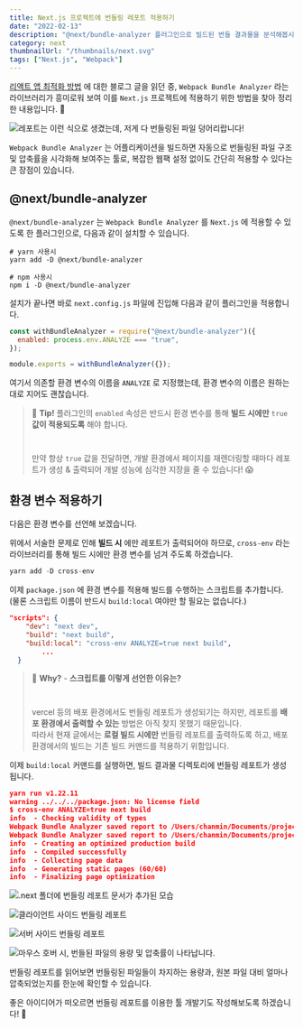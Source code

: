 ```yaml
---
title: Next.js 프로젝트에 번들링 레포트 적용하기
date: "2022-02-13"
description: "@next/bundle-analyzer 플러그인으로 빌드된 번들 결과물을 분석해봅시다."
category: next
thumbnailUrl: "/thumbnails/next.svg"
tags: ["Next.js", "Webpack"]
---
```


[리액트 앱 최적화 방법](https://betterprogramming.pub/3-ways-to-optimize-your-react-bundle-with-webpack-5e2711effd54) 에 대한 블로그 글을 읽던 중, `Webpack Bundle Analyzer` 라는 라이브러리가 흥미로워 보여 이를 `Next.js` 프로젝트에 적용하기 위한 방법을 찾아 정리한 내용입니다. 🙂

![레포트는 이런 식으로 생겼는데, 저게 다 번들링된 파일 덩어리랍니다!](/posts/next-js-프로젝트에-번들링-레포트-적용하기/1.png "600px")

`Webpack Bundle Analyzer` 는 어플리케이션을 빌드하면 자동으로 번들링된 파일 구조 및 압축률을 시각화해 보여주는 툴로, 복잡한 웹팩 설정 없이도 간단히 적용할 수 있다는 큰 장점이 있습니다.

## @next/bundle-analyzer

`@next/bundle-analyzer` 는 `Webpack Bundle Analyzer` 를 `Next.js` 에 적용할 수 있도록 한 플러그인으로, 다음과 같이 설치할 수 있습니다.

```shell
# yarn 사용시
yarn add -D @next/bundle-analyzer

# npm 사용시
npm i -D @next/bundle-analyzer
```

설치가 끝나면 바로 `next.config.js` 파일에 진입해 다음과 같이 플러그인을 적용합니다.

```jsx
const withBundleAnalyzer = require("@next/bundle-analyzer")({
  enabled: process.env.ANALYZE === "true",
});

module.exports = withBundleAnalyzer({});
```

여기서 의존할 환경 변수의 이름을 `ANALYZE` 로 지정했는데, 환경 변수의 이름은 원하는 대로 지어도 괜찮습니다.

> 🚨 **Tip!**
> 플러그인의 `enabled` 속성은 반드시 환경 변수를 통해 **빌드 시에만** `true` **값이 적용되도록** 해야 합니다.
>
> #
>
> 만약 항상 `true` 값을 전달하면, 개발 환경에서 페이지를 재렌더링할 때마다 레포트가 생성 & 출력되어 개발 성능에 심각한 지장을 줄 수 있습니다! 😱

## 환경 변수 적용하기

다음은 환경 변수를 선언해 보겠습니다.

위에서 서술한 문제로 인해 **빌드 시** 에만 레포트가 출력되어야 하므로, `cross-env` 라는 라이브러리를 통해 빌드 시에만 환경 변수를 넘겨 주도록 하겠습니다.

```jsx
yarn add -D cross-env
```

이제 `package.json` 에 환경 변수를 적용해 빌드를 수행하는 스크립트를 추가합니다.
(물론 스크립트 이름이 반드시 `build:local` 여야만 할 필요는 없습니다.)

```json
"scripts": {
    "dev": "next dev",
    "build": "next build",
    "build:local": "cross-env ANALYZE=true next build",
		...
  }
```

> 🧐 **Why?** - **스크립트를 이렇게 선언한 이유는?**
>
> #
>
> vercel 등의 배포 환경에서도 번들링 레포트가 생성되기는 하지만, 레포트를 **배포 환경에서 출력할 수 있는** 방법은 아직 찾지 못했기 때문입니다.  
> 따라서 현재 글에서는 **로컬 빌드 시에만** 번들링 레포트를 출력하도록 하고, 배포 환경에서의 빌드는 기존 빌드 커맨드를 적용하기 위함입니다.

이제 `build:local` 커맨드를 실행하면, 빌드 결과물 디렉토리에 번들링 레포트가 생성됩니다.

```json
yarn run v1.22.11
warning ../../../package.json: No license field
$ cross-env ANALYZE=true next build
info  - Checking validity of types
Webpack Bundle Analyzer saved report to /Users/chanmin/Documents/project/portfolio/.next/analyze/client.html
Webpack Bundle Analyzer saved report to /Users/chanmin/Documents/project/portfolio/.next/server/analyze/server.html
info  - Creating an optimized production build
info  - Compiled successfully
info  - Collecting page data
info  - Generating static pages (60/60)
info  - Finalizing page optimization
```

![.next 폴더에 번들링 레포트 문서가 추가된 모습](/posts/next-js-프로젝트에-번들링-레포트-적용하기/0.png "650px")

![클라이언트 사이드 번들링 레포트](/posts/next-js-프로젝트에-번들링-레포트-적용하기/1.png "800px")

![서버 사이드 번들링 레포트](/posts/next-js-프로젝트에-번들링-레포트-적용하기/2.png "800px")

![마우스 호버 시, 번들된 파일의 용량 및 압축률이 나타납니다.](/posts/next-js-프로젝트에-번들링-레포트-적용하기/3.png "700px")

번들링 레포트를 읽어보면 번들링된 파일들이 차지하는 용량과, 원본 파일 대비 얼마나 압축되었는지를 한눈에 확인할 수 있습니다.

좋은 아이디어가 떠오르면 번들링 레포트를 이용한 툴 개발기도 작성해보도록 하겠습니다! 🙂
